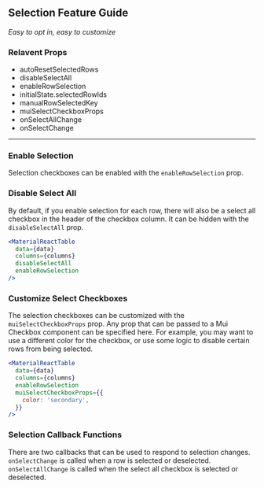
<Head>
  <title>Material React Table Docs - Selection Feature Guide</title>
</Head>

## Selection Feature Guide

_Easy to opt in, easy to customize_

### Relavent Props

- autoResetSelectedRows
- disableSelectAll
- enableRowSelection
- initialState.selectedRowIds
- manualRowSelectedKey
- muiSelectCheckboxProps
- onSelectAllChange
- onSelectChange

---

### Enable Selection

Selection checkboxes can be enabled with the `enableRowSelection` prop.

<EnableExample />

### Disable Select All

By default, if you enable selection for each row, there will also be a select all checkbox in the header of the checkbox column. It can be hidden with the `disableSelectAll` prop.

```jsx
<MaterialReactTable
  data={data}
  columns={columns}
  disableSelectAll
  enableRowSelection
/>
```

### Customize Select Checkboxes

The selection checkboxes can be customized with the `muiSelectCheckboxProps` prop. Any prop that can be passed to a Mui Checkbox component can be specified here. For example, you may want to use a different color for the checkbox, or use some logic to disable certain rows from being selected.

```jsx
<MaterialReactTable
  data={data}
  columns={columns}
  enableRowSelection
  muiSelectCheckboxProps={{
    color: 'secondary',
  }}
/>
```

### Selection Callback Functions

There are two callbacks that can be used to respond to selection changes. `onSelectChange` is called when a row is selected or deselected. `onSelectAllChange` is called when the select all checkbox is selected or deselected.

<CustomizeExample />
